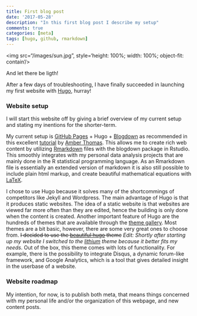 ```yaml
---
title: First blog post
date: '2017-05-28'
description: "In this first blog post I describe my setup"
comments: true
categories: [meta]
tags: [hugo, github, rmarkdown]
---
```


<img src="/images/sun.jpg", style='height: 100%; width: 100%; object-fit: contain'/>

And let there be ligth! 

After a few days of troubleshooting, I have finally succeeded in launching my first website with <a href="https://gohugo.io/">Hugo</a>, hurray!

### Website setup
I will start this website off by giving a brief overview of my current setup and stating my inentions for the shorter-term.

My current setup is <a href="https://pages.github.com/">GitHub Pages</a> + Hugo + <a href="https://github.com/rstudio/blogdown">Blogdown</a> as recommended in this excellent <a href="https://proquestionasker.github.io/blog/Making_Site/"> tutorial</a> by <a href="https://github.com/ProQuestionAsker">Amber Thomas</a>. This allows me to create rich web content by utilizing <a href="http://rmarkdown.rstudio.com/">Rmarkdown</a> files with the blogdown package in Rstudio. This smoothly integrates with my personal data analysis projects that are mainly done in the R statistical programming language. As an Rmarkdown file is essentially an extended version of markdown it is also still possible to include plain html markup, and create beautiful mathematical equations with <a href="https://en.wikibooks.org/wiki/LaTeX">LaTeX</a>.

I chose to use Hugo because it solves many of the shortcommings of competitors like Jekyll and Wordpress. The main advantage of Hugo is that it produces static websites. The idea of a static website is that websites are viewed far more often than they are edited, hence the building is only done when the content is created. Another important feature of Hugo are the hundreds of themes that are available through the <a href="https://themes.gohugo.io/">theme gallery</a>. Most themes are a bit basic, however, there are some very great ones to choose from. ~~I decided to use the <a href="https://themes.gohugo.io/beautifulhugo/">beautiful hugo</a> theme~~ *Edit: Shortly after starting up my website I switched to the <a href="https://themes.gohugo.io/hugo-lithium-theme/">lithium</a> theme because it better fits my needs*. Out of the box, this theme comes with lots of functionality. For example, there is the possibility to integrate Disqus, a dynamic forum-like framework, and Google Analytics, which is a tool that gives detailed insight in the userbase of a website.

### Website roadmap
My intention, for now, is to publish both meta, that means things concerned with my personal life and/or the organization of this webpage, and new content posts. 